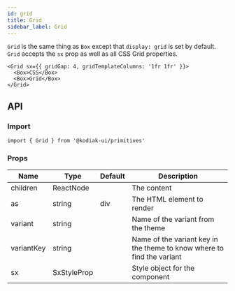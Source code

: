 ```yaml
---
id: grid
title: Grid
sidebar_label: Grid
---
```


`Grid` is the same thing as `Box` except that `display: grid` is set by default. `Grid` accepts the `sx`
prop as well as all CSS Grid properties.

```tsx
<Grid sx={{ gridGap: 4, gridTemplateColumns: '1fr 1fr' }}>
  <Box>CSS</Box>
  <Box>Grid</Box>
</Grid>
```

## API

### Import

```tsx
import { Grid } from '@kodiak-ui/primitives'
```

### Props

| Name       | Type        | Default | Description                                                            |
| ---------- | ----------- | ------- | ---------------------------------------------------------------------- |
| children   | ReactNode   |         | The content                                                            |
| as         | string      | div     | The HTML element to render                                             |
| variant    | string      |         | Name of the variant from the theme                                     |
| variantKey | string      |         | Name of the variant key in the theme to know where to find the variant |
| sx         | SxStyleProp |         | Style object for the component                                         |
